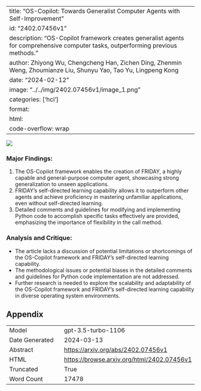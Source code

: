 
---
title: "OS-Copilot: Towards Generalist Computer Agents with Self-Improvement"
id: "2402.07456v1"
description: "OS-Copilot framework creates generalist agents for comprehensive computer tasks, outperforming previous methods."
author: Zhiyong Wu, Chengcheng Han, Zichen Ding, Zhenmin Weng, Zhoumianze Liu, Shunyu Yao, Tao Yu, Lingpeng Kong
date: "2024-02-12"
image: "../../img/2402.07456v1/image_1.png"
categories: ['hci']
format:
  html:
    code-overflow: wrap
---

![](../../img/2402.07456v1/image_1.png)

### Major Findings:
1. The OS-Copilot framework enables the creation of FRIDAY, a highly capable and general-purpose computer agent, showcasing strong generalization to unseen applications.
2. FRIDAY's self-directed learning capability allows it to outperform other agents and achieve proficiency in mastering unfamiliar applications, even without self-directed learning.
3. Detailed comments and guidelines for modifying and implementing Python code to accomplish specific tasks effectively are provided, emphasizing the importance of flexibility in the call method.

### Analysis and Critique:
- The article lacks a discussion of potential limitations or shortcomings of the OS-Copilot framework and FRIDAY's self-directed learning capability.
- The methodological issues or potential biases in the detailed comments and guidelines for Python code implementation are not addressed.
- Further research is needed to explore the scalability and adaptability of the OS-Copilot framework and FRIDAY's self-directed learning capability in diverse operating system environments.

## Appendix

|          |          |
|----------|----------|
| Model     | gpt-3.5-turbo-1106       |
| Date Generated     | 2024-03-13       |
| Abstract | [https://arxiv.org/abs/2402.07456v1](https://arxiv.org/abs/2402.07456v1)        |
| HTML     | [https://browse.arxiv.org/html/2402.07456v1](https://browse.arxiv.org/html/2402.07456v1)       |
| Truncated       | True       |
| Word Count       | 17478       |